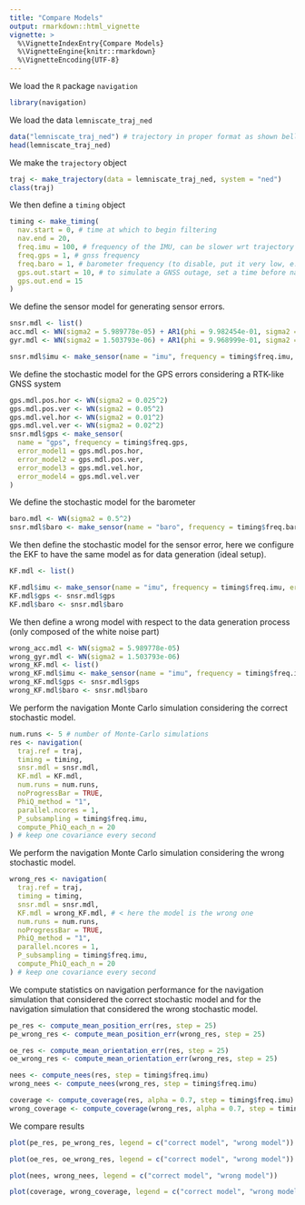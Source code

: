 ```yaml
---
title: "Compare Models"
output: rmarkdown::html_vignette
vignette: >
  %\VignetteIndexEntry{Compare Models}
  %\VignetteEngine{knitr::rmarkdown}
  %\VignetteEncoding{UTF-8}
---
```


We load the `R` package `navigation`
```r
library(navigation)
```

We load the data `lemniscate_traj_ned`
```r
data("lemniscate_traj_ned") # trajectory in proper format as shown bellow
head(lemniscate_traj_ned)
```

We make the `trajectory` object
```r
traj <- make_trajectory(data = lemniscate_traj_ned, system = "ned")
class(traj)
```
We then define a `timing` object
```r
timing <- make_timing(
  nav.start = 0, # time at which to begin filtering
  nav.end = 20,
  freq.imu = 100, # frequency of the IMU, can be slower wrt trajectory frequency
  freq.gps = 1, # gnss frequency
  freq.baro = 1, # barometer frequency (to disable, put it very low, e.g. 1e-5)
  gps.out.start = 10, # to simulate a GNSS outage, set a time before nav.end
  gps.out.end = 15
)
```


We define the sensor model for generating sensor errors.
```r
snsr.mdl <- list()
acc.mdl <- WN(sigma2 = 5.989778e-05) + AR1(phi = 9.982454e-01, sigma2 = 1.848297e-10) + AR1(phi = 9.999121e-01, sigma2 = 2.435414e-11) + AR1(phi = 9.999998e-01, sigma2 = 1.026718e-12)
gyr.mdl <- WN(sigma2 = 1.503793e-06) + AR1(phi = 9.968999e-01, sigma2 = 2.428980e-11) + AR1(phi = 9.999001e-01, sigma2 = 1.238142e-12)

snsr.mdl$imu <- make_sensor(name = "imu", frequency = timing$freq.imu, error_model1 = acc.mdl, error_model2 = gyr.mdl)
```

We define the stochastic model for the GPS errors considering a RTK-like GNSS system
```r
gps.mdl.pos.hor <- WN(sigma2 = 0.025^2)
gps.mdl.pos.ver <- WN(sigma2 = 0.05^2)
gps.mdl.vel.hor <- WN(sigma2 = 0.01^2)
gps.mdl.vel.ver <- WN(sigma2 = 0.02^2)
snsr.mdl$gps <- make_sensor(
  name = "gps", frequency = timing$freq.gps,
  error_model1 = gps.mdl.pos.hor,
  error_model2 = gps.mdl.pos.ver,
  error_model3 = gps.mdl.vel.hor,
  error_model4 = gps.mdl.vel.ver
)
```

We define the stochastic model for the barometer
```r
baro.mdl <- WN(sigma2 = 0.5^2)
snsr.mdl$baro <- make_sensor(name = "baro", frequency = timing$freq.baro, error_model1 = baro.mdl)
```


We then define the stochastic model for the sensor error, here we configure the EKF to have the same model as for data generation (ideal setup).
```r
KF.mdl <- list()

KF.mdl$imu <- make_sensor(name = "imu", frequency = timing$freq.imu, error_model1 = acc.mdl, error_model2 = gyr.mdl)
KF.mdl$gps <- snsr.mdl$gps
KF.mdl$baro <- snsr.mdl$baro
```


We then define a wrong model with respect to the data generation process (only composed of the white noise part)

```r
wrong_acc.mdl <- WN(sigma2 = 5.989778e-05)
wrong_gyr.mdl <- WN(sigma2 = 1.503793e-06)
wrong_KF.mdl <- list()
wrong_KF.mdl$imu <- make_sensor(name = "imu", frequency = timing$freq.imu, error_model1 = wrong_acc.mdl, error_model2 = wrong_gyr.mdl)
wrong_KF.mdl$gps <- snsr.mdl$gps
wrong_KF.mdl$baro <- snsr.mdl$baro
```


We perform the navigation Monte Carlo simulation considering the correct stochastic model.

```r
num.runs <- 5 # number of Monte-Carlo simulations
res <- navigation(
  traj.ref = traj,
  timing = timing,
  snsr.mdl = snsr.mdl,
  KF.mdl = KF.mdl,
  num.runs = num.runs,
  noProgressBar = TRUE,
  PhiQ_method = "1",
  parallel.ncores = 1,
  P_subsampling = timing$freq.imu,
  compute_PhiQ_each_n = 20
) # keep one covariance every second
```


We perform the navigation Monte Carlo simulation considering the wrong stochastic model.
```r
wrong_res <- navigation(
  traj.ref = traj,
  timing = timing,
  snsr.mdl = snsr.mdl,
  KF.mdl = wrong_KF.mdl, # < here the model is the wrong one
  num.runs = num.runs,
  noProgressBar = TRUE,
  PhiQ_method = "1",
  parallel.ncores = 1,
  P_subsampling = timing$freq.imu,
  compute_PhiQ_each_n = 20
) # keep one covariance every second
```



We compute statistics on navigation performance for the navigation simulation that considered the correct stochastic model and for the navigation simulation that considered the wrong stochastic model.
```r
pe_res <- compute_mean_position_err(res, step = 25)
pe_wrong_res <- compute_mean_position_err(wrong_res, step = 25)

oe_res <- compute_mean_orientation_err(res, step = 25)
oe_wrong_res <- compute_mean_orientation_err(wrong_res, step = 25)
```


```r
nees <- compute_nees(res, step = timing$freq.imu)
wrong_nees <- compute_nees(wrong_res, step = timing$freq.imu)

coverage <- compute_coverage(res, alpha = 0.7, step = timing$freq.imu)
wrong_coverage <- compute_coverage(wrong_res, alpha = 0.7, step = timing$freq.imu)
```



We compare results
```r
plot(pe_res, pe_wrong_res, legend = c("correct model", "wrong model"))

plot(oe_res, oe_wrong_res, legend = c("correct model", "wrong model"))

plot(nees, wrong_nees, legend = c("correct model", "wrong model"))

plot(coverage, wrong_coverage, legend = c("correct model", "wrong model"))
```


